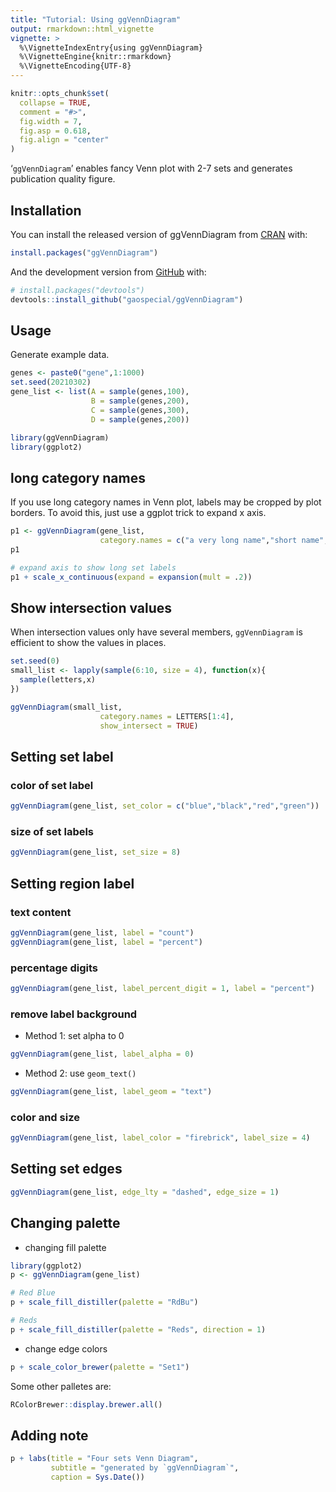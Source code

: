 ```yaml
---
title: "Tutorial: Using ggVennDiagram"
output: rmarkdown::html_vignette
vignette: >
  %\VignetteIndexEntry{using ggVennDiagram}
  %\VignetteEngine{knitr::rmarkdown}
  %\VignetteEncoding{UTF-8}
---
```


```r
knitr::opts_chunk$set(
  collapse = TRUE,
  comment = "#>",
  fig.width = 7,
  fig.asp = 0.618,
  fig.align = "center"
)
```


'`ggVennDiagram`' enables fancy Venn plot with 2-7 sets and generates publication quality figure. 

## Installation

You can install the released version of ggVennDiagram from [CRAN](https://CRAN.R-project.org) with:

``` r
install.packages("ggVennDiagram")
```

And the development version from [GitHub](https://github.com/) with:

``` r
# install.packages("devtools")
devtools::install_github("gaospecial/ggVennDiagram")
```

## Usage

Generate example data.

```r
genes <- paste0("gene",1:1000)
set.seed(20210302)
gene_list <- list(A = sample(genes,100),
                  B = sample(genes,200),
                  C = sample(genes,300),
                  D = sample(genes,200))

library(ggVennDiagram)
library(ggplot2)
```

## long category names

If you use long category names in Venn plot, labels may be cropped by plot borders.
To avoid this, just use a ggplot trick to expand x axis.

```r
p1 <- ggVennDiagram(gene_list, 
                    category.names = c("a very long name","short name","name","another name"))
p1

# expand axis to show long set labels
p1 + scale_x_continuous(expand = expansion(mult = .2))
```

## Show intersection values

When intersection values only have several members, `ggVennDiagram` is efficient to show the values in places.

```r
set.seed(0)
small_list <- lapply(sample(6:10, size = 4), function(x){
  sample(letters,x)
})

ggVennDiagram(small_list, 
                    category.names = LETTERS[1:4], 
                    show_intersect = TRUE)
```



## Setting set label

### color of set label 

```r
ggVennDiagram(gene_list, set_color = c("blue","black","red","green"))
```

### size of set labels

```r
ggVennDiagram(gene_list, set_size = 8)
```


## Setting region label

### text content

```r
ggVennDiagram(gene_list, label = "count")
ggVennDiagram(gene_list, label = "percent")
```

### percentage digits

```r
ggVennDiagram(gene_list, label_percent_digit = 1, label = "percent")
```


### remove label background

- Method 1: set alpha to 0

```r
ggVennDiagram(gene_list, label_alpha = 0)
```
- Method 2: use `geom_text()`

```r
ggVennDiagram(gene_list, label_geom = "text")
```

### color and size

```r
ggVennDiagram(gene_list, label_color = "firebrick", label_size = 4)
```


## Setting set edges

```r
ggVennDiagram(gene_list, edge_lty = "dashed", edge_size = 1)
```


## Changing palette

- changing fill palette

```r
library(ggplot2)
p <- ggVennDiagram(gene_list)

# Red Blue
p + scale_fill_distiller(palette = "RdBu")

# Reds
p + scale_fill_distiller(palette = "Reds", direction = 1)
```


- change edge colors

```r
p + scale_color_brewer(palette = "Set1")
```


Some other palletes are:

```r
RColorBrewer::display.brewer.all()
```


## Adding note

```r
p + labs(title = "Four sets Venn Diagram",
         subtitle = "generated by `ggVennDiagram`",
         caption = Sys.Date())
```




